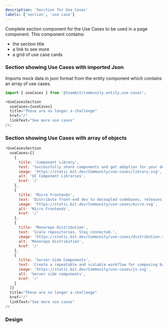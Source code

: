 ```yaml
---
description: 'Secction for Use Cases'
labels: ['section', 'use case']
---
```



Complete section component for the Use Cases to be used in a page component. This component contains:

- the section title
- a link to see more
- a grid of use case cards

### Section showing Use Cases with imported Json

Imports mock data in json format from the entity component which contains an array of use cases.

```js
import { useCases } from '@teambit/community.entity.use-cases';

<UseCasesSection
  useCases={useCases}
  title="These are no longer a challenge"
  href="/"
  linkText="See more use cases"
/>;
```

### Section showing Use Cases with array of objects

```js live
<UseCasesSection
  useCases={[
    {
      title: 'Component Library',
      text: 'Successfully share components and get adoption for your design system.',
      image: 'https://static.bit.dev/Community/use-cases/library.svg',
      alt: 'UI Component Libraries',
      href: '/'
    },
    {
      title: 'Micro Frontends',
      text: 'Distribute front-end dev to decoupled codebases, releases and autonomous teams.',
      image: 'https://static.bit.dev/Community/use-cases/micro.svg',
      alt: 'Micro Frontends',
      href: '/'
    },
    {
      title: 'Monorepo Distribution',
      text: 'Scale repositories. Stay connected.',
      image: 'https://static.bit.dev/Community/use-cases/distribution.svg',
      alt: 'Monorepo distribution',
      href: '/'
    },
    {
      title: 'Server-Side Components',
      text: 'Create a repeatable and scalable workflow for composing backend services',
      image: 'https://static.bit.dev/Community/use-cases/js.svg',
      alt: 'Server side components',
      href: '/'
    }
  ]}
  title="These are no longer a challenge"
  href="/"
  linkText="See more use cases"
/>
```

### Design

<FigmaEmbed src="https://www.figma.com/embed?embed_host=share&url=https%3A%2F%2Fwww.figma.com%2Ffile%2FctC1w9YhJvqaO1EZ08gLOV%2FCommunity%3Fnode-id%3D5%253A129" />
